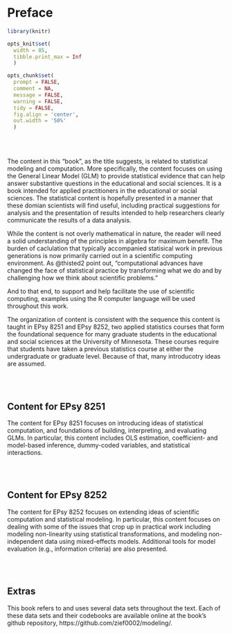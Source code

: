 # Preface {-}

```r
library(knitr)

opts_knit$set(
  width = 85, 
  tibble.print_max = Inf
  )

opts_chunk$set(
  prompt = FALSE, 
  comment = NA, 
  message = FALSE, 
  warning = FALSE, 
  tidy = FALSE, 
  fig.align = 'center',
  out.width = '50%'
  )
```

<!-- :::chapterquote -->
<!-- Computational advances have changed the face of statistical practice by transforming what we do and by challenging how we think about scientific problems.<br /> -->
<!-- <span class="quoteauthor">---@thisted2</span> -->
<!-- ::: -->

<br /><br />

The content in this "book", as the title suggests, is related to statistical modeling and computation. More specifically, the content focuses on using the General Linear Model (GLM) to provide statistical evidence that can help answer substantive questions in the educational and social sciences. It is a book intended for applied practitioners in the educational or social sciences. The statistical content is hopefully presented in a manner that these domian scientists will find useful, including practical suggestions for analysis and the presentation of results intended to help researchers clearly communicate the results of a data analysis.

While the content is not overly mathematical in nature, the reader will need a solid understanding of the principles in algebra for maximum benefit. The burden of caclulation that typically accompanied statisical work in previous generations is now primarily carried out in a scientific computing environment. As @thisted2 point out, "computational advances have changed the face of statistical practice by transforming what we do and by challenging how we think about scientific problems."


And to that end, to support and help facilitate the use of scientific computing, examples using the R computer language will be used throughout this work. 

The organization of content is consistent with the sequence this content is taught in EPsy 8251 and EPsy 8252, two applied statistics courses that form the foundational sequence for many graduate students in the educational and social sciences at the University of Minnesota. These courses require that students have taken a previous statistics course at either the undergraduate or graduate level. Because of that, many introducotry ideas are assumed. 

<br /><br />

## Content for EPsy 8251

The content for EPsy 8251 focuses on introducing ideas of statistical computation, and foundations of building, interpreting, and evaluating GLMs. In particular, this content includes OLS estimation, coefficient- and model-based inference, dummy-coded variables, and statistical interactions.


<br /><br />

## Content for EPsy 8252

The content for EPsy 8252 focuses on extending ideas of scientific computation and statistical modeling. In particular, this content focuses on dealing with some of the issues that crop up in practical work including modeling non-linearity using statistical transformations, and modeling non-independent data using mixed-effects models. Additional tools for model evaluation (e.g., information criteria) are also presented.

<br /><br />

## Extras

This book refers to and uses several data sets throughout the text. Each of these data sets and their codebooks are available online at the book's github repository, https://github.com/zief0002/modeling/. 

<br /><br />



